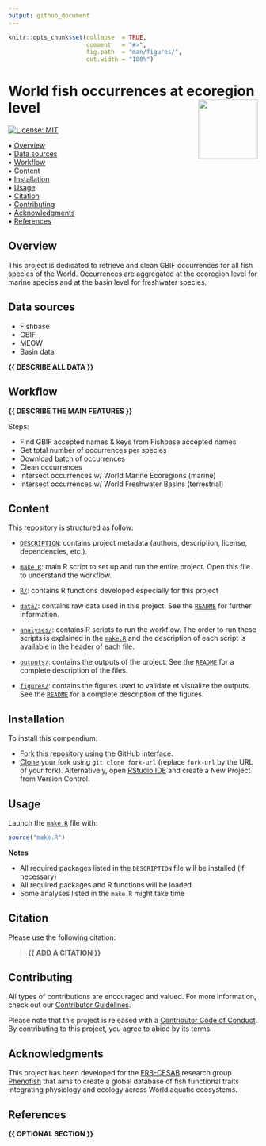```yaml
---
output: github_document
---
```


<!-- README.md is generated from README.Rmd. Please edit that file -->


```r
knitr::opts_chunk$set(collapse  = TRUE,
                      comment   = "#>",
                      fig.path  = "man/figures/",
                      out.width = "100%")
```



# World fish occurrences at ecoregion level <img src="https://raw.githubusercontent.com/FRBCesab/templates/main/logos/compendium-sticker.png" align="right" style="float:right; height:120px;"/>


<!-- badges: start -->
[![License: MIT](https://img.shields.io/badge/License-MIT-yellow.svg)](https://choosealicense.com/licenses/mit/)
<!-- badges: end -->


<p align="left">
  • <a href="#overview">Overview</a><br>
  • <a href="#data-sources">Data sources</a><br>
  • <a href="#workflow">Workflow</a><br>
  • <a href="#content">Content</a><br>
  • <a href="#installation">Installation</a><br>
  • <a href="#usage">Usage</a><br>
  • <a href="#citation">Citation</a><br>
  • <a href="#contributing">Contributing</a><br>
  • <a href="#acknowledgments">Acknowledgments</a><br>
  • <a href="#references">References</a>
</p>



## Overview

This project is dedicated to retrieve and clean GBIF occurrences for
all fish species of the World. Occurrences are aggregated at the ecoregion level
for marine species and at the basin level for freshwater species.



## Data sources

- Fishbase
- GBIF
- MEOW
- Basin data

**{{ DESCRIBE ALL DATA }}**



## Workflow

**{{ DESCRIBE THE MAIN FEATURES }}**

Steps:

- Find GBIF accepted names & keys from Fishbase accepted names
- Get total number of occurrences per species
- Download batch of occurrences
- Clean occurrences
- Intersect occurrences w/ World Marine Ecoregions (marine)
- Intersect occurrences w/ World Freshwater Basins (terrestrial)



## Content

This repository is structured as follow:

- [`DESCRIPTION`](https://github.com/phenofish/gbif-ecoregions/blob/main/DESCRIPTION): contains project metadata (authors, description, license, dependencies, etc.).

- [`make.R`](https://github.com/phenofish/gbif-ecoregions/blob/main/make.R): main R script to set up and run the entire project. Open this file to understand the workflow.

- [`R/`](https://github.com/phenofish/gbif-ecoregions/blob/main/R): contains R functions developed especially for this project

- [`data/`](https://github.com/phenofish/gbif-ecoregions/blob/main/data): contains raw data used in this project. See the [`README`](https://github.com/phenofish/gbif-ecoregions/blob/main/data/README.md) for further information.

- [`analyses/`](https://github.com/phenofish/gbif-ecoregions/blob/main/analyses): contains R scripts to run the workflow. The order to run these scripts is explained in the [`make.R`](https://github.com/phenofish/gbif-ecoregions/blob/main/make.R) and the description of each script is available in the header of each file.

- [`outputs/`](https://github.com/phenofish/gbif-ecoregions/blob/main/outputs): contains the outputs of the project. See the [`README`](https://github.com/phenofish/gbif-ecoregions/blob/main/outputs/README.md) for a complete description of the files.

- [`figures/`](https://github.com/phenofish/gbif-ecoregions/blob/main/figures): contains the figures used to validate et visualize the outputs. See the [`README`](https://github.com/phenofish/gbif-ecoregions/blob/main/figures/README.md) for a complete description of the figures.



## Installation

To install this compendium:

- [Fork](https://docs.github.com/en/get-started/quickstart/contributing-to-projects) 
this repository using the GitHub interface.
- [Clone](https://docs.github.com/en/repositories/creating-and-managing-repositories/cloning-a-repository) 
your fork using `git clone fork-url` (replace `fork-url` by the URL of your fork). 
Alternatively, open [RStudio IDE](https://posit.co/products/open-source/rstudio/) 
and create a New Project from Version Control.



## Usage

Launch the [`make.R`](https://github.com/phenofish/gbif-ecoregions/blob/main/make.R)
file with:

```r
source("make.R")
```

**Notes**

- All required packages listed in the `DESCRIPTION` file will be installed (if necessary)
- All required packages and R functions will be loaded
- Some analyses listed in the `make.R` might take time



## Citation

Please use the following citation: 

> **{{ ADD A CITATION }}**



## Contributing

All types of contributions are encouraged and valued. For more information, 
check out our [Contributor Guidelines](https://github.com/phenofish/gbif-ecoregions/blob/main/CONTRIBUTING.md).

Please note that this project is released with a 
[Contributor Code of Conduct](https://contributor-covenant.org/version/2/1/CODE_OF_CONDUCT.html). 
By contributing to this project, you agree to abide by its terms.



## Acknowledgments

This project has been developed for the 
[FRB-CESAB](https://www.fondationbiodiversite.fr/en/about-the-foundation/le-cesab/) 
research group 
[Phenofish](https://www.fondationbiodiversite.fr/en/the-frb-in-action/programs-and-projects/le-cesab/phenofish/) 
that aims to create a global database of fish functional traits integrating 
physiology and ecology across World aquatic ecosystems.



## References

**{{ OPTIONAL SECTION }}**
